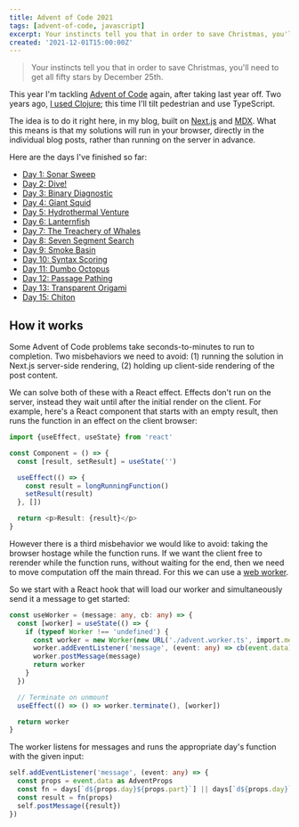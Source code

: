 ```yaml
---
title: Advent of Code 2021
tags: [advent-of-code, javascript]
excerpt: Your instincts tell you that in order to save Christmas, you'll need to get all fifty stars by December 25th.
created: '2021-12-01T15:00:00Z'
---
```


> Your instincts tell you that in order to save Christmas, you'll need to get
> all fifty stars by December 25th.

This year I'm tackling [Advent of Code](https://adventofcode.com/) again, after
taking last year off. Two years ago, [I used
Clojure](https://github.com/agriffis/adventofcode2019); this time I'll tilt
pedestrian and use TypeScript.

The idea is to do it right here, in my blog, built on
[Next.js](https://nextjs.org/) and [MDX](https://mdxjs.com/). What this means is
that my solutions will run in your browser, directly in the individual blog
posts, rather than running on the server in advance.

Here are the days I've finished so far:

- <a href="/2021-12-01-advent-of-code">Day 1: Sonar Sweep</a>
- <a href="/2021-12-02-advent-of-code">Day 2: Dive!</a>
- <a href="/2021-12-03-advent-of-code">Day 3: Binary Diagnostic</a>
- <a href="/2021-12-04-advent-of-code">Day 4: Giant Squid</a>
- <a href="/2021-12-05-advent-of-code">Day 5: Hydrothermal Venture</a>
- <a href="/2021-12-06-advent-of-code">Day 6: Lanternfish</a>
- <a href="/2021-12-07-advent-of-code">Day 7: The Treachery of Whales</a>
- <a href="/2021-12-08-advent-of-code">Day 8: Seven Segment Search</a>
- <a href="/2021-12-09-advent-of-code">Day 9: Smoke Basin</a>
- <a href="/2021-12-10-advent-of-code">Day 10: Syntax Scoring</a>
- <a href="/2021-12-11-advent-of-code">Day 11: Dumbo Octopus</a>
- <a href="/2021-12-12-advent-of-code">Day 12: Passage Pathing</a>
- <a href="/2021-12-13-advent-of-code">Day 13: Transparent Origami</a>
- <a href="/2021-12-15-advent-of-code">Day 15: Chiton</a>

## How it works

Some Advent of Code problems take seconds-to-minutes to run to completion. Two
misbehaviors we need to avoid: (1) running the solution in Next.js server-side
rendering, (2) holding up client-side rendering of the post content.

We can solve both of these with a React effect. Effects don't run on the server,
instead they wait until after the initial render on the client. For example,
here's a React component that starts with an empty result, then runs the
function in an effect on the client browser:

```typescript
import {useEffect, useState} from 'react'

const Component = () => {
  const [result, setResult] = useState('')

  useEffect(() => {
    const result = longRunningFunction()
    setResult(result)
  }, [])

  return <p>Result: {result}</p>
}
```

However there is a third misbehavior we would like to avoid: taking the browser
hostage while the function runs. If we want the client free to rerender while
the function runs, without waiting for the end, then we need to move computation
off the main thread. For this we can use a [web
worker](https://developer.mozilla.org/en-US/docs/Web/API/Web_Workers_API/Using_web_workers).

So we start with a React hook that will load our worker and simultaneously send
it a message to get started:

```typescript
const useWorker = (message: any, cb: any) => {
  const [worker] = useState(() => {
    if (typeof Worker !== 'undefined') {
      const worker = new Worker(new URL('./advent.worker.ts', import.meta.url))
      worker.addEventListener('message', (event: any) => cb(event.data))
      worker.postMessage(message)
      return worker
    }
  })

  // Terminate on unmount
  useEffect(() => () => worker.terminate(), [worker])

  return worker
}
```

The worker listens for messages and runs the appropriate day's function with the
given input:

```typescript
self.addEventListener('message', (event: any) => {
  const props = event.data as AdventProps
  const fn = days[`d${props.day}${props.part}`] || days[`d${props.day}`]
  const result = fn(props)
  self.postMessage({result})
})
```
